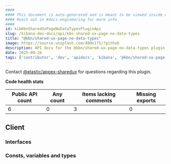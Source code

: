 ```yaml
---
####
#### This document is auto-generated and is meant to be viewed inside our experimental, new docs system.
#### Reach out in #docs-engineering for more info.
####
id: kibKbnSharedUxPageNoDataTypesPluginApi
slug: /kibana-dev-docs/api/kbn-shared-ux-page-no-data-types
title: "@kbn/shared-ux-page-no-data-types"
image: https://source.unsplash.com/400x175/?github
description: API docs for the @kbn/shared-ux-page-no-data-types plugin
date: 2025-09-26
tags: ['contributor', 'dev', 'apidocs', 'kibana', '@kbn/shared-ux-page-no-data-types']
---
```




Contact [@elastic/appex-sharedux](https://github.com/orgs/elastic/teams/appex-sharedux) for questions regarding this plugin.

**Code health stats**

| Public API count  | Any count | Items lacking comments | Missing exports |
|-------------------|-----------|------------------------|-----------------|
| 6 | 0 | 3 | 0 |

## Client

### Interfaces
<DocDefinitionList data={kbnSharedUxPageNoDataTypesObj.client.interfaces}/>

### Consts, variables and types
<DocDefinitionList data={kbnSharedUxPageNoDataTypesObj.client.misc}/>

